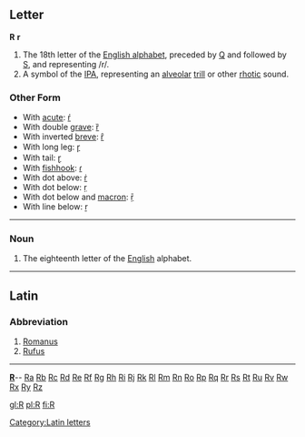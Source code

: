 ==Letter==
'''R''' '''r'''

#The 18th letter of the [[Appendix:English alphabet|English alphabet]], preceded by [[Q]] and followed by [[S]], and representing /r/.
#A symbol of the [[IPA]], representing an [[alveolar]] [[trill]] or other [[rhotic]] sound.
===Other Form===
*With [[acute]]: [[ŕ]]
*With double [[grave]]: [[ȑ]]
*With inverted [[breve]]: [[ȓ]]
*With long leg: [[ɼ]]
*With tail: [[ɽ]]
*With [[fishhook]]: [[ɾ]]
*With dot above: [[ṙ]]
*With dot below: [[ṛ]]
*With dot below and [[macron]]: [[ṝ]]
*With line below: [[ṟ]]
----

===Noun===

#The eighteenth letter of the [[English]] alphabet.
----

==Latin==
===Abbreviation===

# [[Romanus]]
# [[Rufus]]
----
{{indexletters1}}  '''[http://wiktionary.org/w/wiki.phtml?title=Special:Allpages&from=R R] '''-- [http://wiktionary.org/w/wiki.phtml?title=Special:Allpages&from=Ra Ra] [http://wiktionary.org/w/wiki.phtml?title=Special:Allpages&from=Rb Rb] [http://wiktionary.org/w/wiki.phtml?title=Special:Allpages&from=Rc Rc] [http://wiktionary.org/w/wiki.phtml?title=Special:Allpages&from=Rd Rd] [http://wiktionary.org/w/wiki.phtml?title=Special:Allpages&from=Re Re] [http://wiktionary.org/w/wiki.phtml?title=Special:Allpages&from=Rf Rf] [http://wiktionary.org/w/wiki.phtml?title=Special:Allpages&from=Rg Rg] [http://wiktionary.org/w/wiki.phtml?title=Special:Allpages&from=Rh Rh] [http://wiktionary.org/w/wiki.phtml?title=Special:Allpages&from=Ri Ri] [http://wiktionary.org/w/wiki.phtml?title=Special:Allpages&from=Rj Rj] [http://wiktionary.org/w/wiki.phtml?title=Special:Allpages&from=Rk Rk] [http://wiktionary.org/w/wiki.phtml?title=Special:Allpages&from=Rl Rl] [http://wiktionary.org/w/wiki.phtml?title=Special:Allpages&from=Rm Rm] [http://wiktionary.org/w/wiki.phtml?title=Special:Allpages&from=Rn Rn] [http://wiktionary.org/w/wiki.phtml?title=Special:Allpages&from=Ro Ro] [http://wiktionary.org/w/wiki.phtml?title=Special:Allpages&from=Rp Rp] [http://wiktionary.org/w/wiki.phtml?title=Special:Allpages&from=Rq Rq] [http://wiktionary.org/w/wiki.phtml?title=Special:Allpages&from=Rr Rr] [http://wiktionary.org/w/wiki.phtml?title=Special:Allpages&from=Rs Rs] [http://wiktionary.org/w/wiki.phtml?title=Special:Allpages&from=Rt Rt] [http://wiktionary.org/w/wiki.phtml?title=Special:Allpages&from=Ru Ru] [http://wiktionary.org/w/wiki.phtml?title=Special:Allpages&from=Rv Rv] [http://wiktionary.org/w/wiki.phtml?title=Special:Allpages&from=Rw Rw] [http://wiktionary.org/w/wiki.phtml?title=Special:Allpages&from=Rx Rx] [http://wiktionary.org/w/wiki.phtml?title=Special:Allpages&from=Ry Ry] [http://wiktionary.org/w/wiki.phtml?title=Special:Allpages&from=Rz Rz]<br>
{{indexletters2}}
[[Category:Latin letters]]

[[gl:R]]
[[pl:R]]
[[fi:R]]